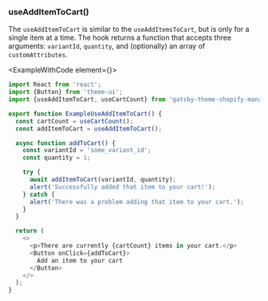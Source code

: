 
### useAddItemToCart()

The `useAddItemToCart` is similar to the `useAddItemsToCart`, but is only for a single item at a time. The hook returns a function that accepts three arguments: `variantId`, `quantity`, and (optionally) an array of `customAttributes`.

<ExampleWithCode element={<ExampleUseAddItemToCart />}>

```javascript
import React from 'react';
import {Button} from 'theme-ui';
import {useAddItemToCart, useCartCount} from 'gatsby-theme-shopify-manager';

export function ExampleUseAddItemToCart() {
  const cartCount = useCartCount();
  const addItemToCart = useAddItemToCart();

  async function addToCart() {
    const variantId = 'some_variant_id';
    const quantity = 1;

    try {
      await addItemToCart(variantId, quantity);
      alert('Successfully added that item to your cart!');
    } catch {
      alert('There was a problem adding that item to your cart.');
    }
  }

  return (
    <>
      <p>There are currently {cartCount} items in your cart.</p>
      <Button onClick={addToCart}>
        Add an item to your cart
      </Button>
    </>
  );
}
```
</ExampleWithCode>
